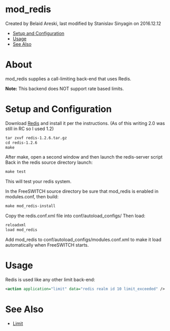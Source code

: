 
# mod_redis 

 Created by  Belaid Areski, last modified by  Stanislav Sinyagin on 2016.12.12

* [Setup and Configuration](#setup-and-configuration)
* [Usage](#usage)
* [See Also](#see-also)

# About

mod\_redis supplies a call-limiting back-end that uses Redis.

**Note:** This backend does NOT support rate based limits.

# Setup and Configuration

Download [Redis](http://code.google.com/p/redis/downloads/list) and install it per the instructions. (As of this writing 2.0 was still in RC so I used 1.2)

```xml
tar zxvf redis-1.2.6.tar.gz
cd redis-1.2.6
make
```

After make, open a second window and then launch the redis-server script Back in the redis source directory launch:

```xml
make test
```

This will test your redis system.

In the FreeSWITCH source directory be sure that mod\_redis is enabled in modules.conf, then build:

```xml
make mod_redis-install
```

Copy the redis.conf.xml file into conf/autoload\_configs/ Then load:

```xml
reloadxml
load mod_redis
```

Add mod\_redis to conf/autoload\_configs/modules.conf.xml to make it load automatically when FreeSWITCH starts.

# Usage

Redis is used like any other limit back-end:

```xml
<action application="limit" data="redis realm id 10 limit_exceeded" />
```

# See Also

* [Limit](./mod-dptools/3375201.mdx#db)


